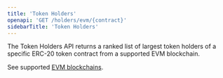 ```yaml
---
title: 'Token Holders'
openapi: 'GET /holders/evm/{contract}'
sidebarTitle: 'Token Holders'
---
```


The Token Holders API returns a ranked list of largest token holders of a specific ERC-20 token contract from a supported EVM blockchain.

See supported [EVM blockchains](https://pinax.network/en/chain).